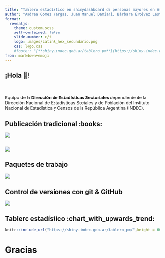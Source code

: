 ```yaml
---
title: "Tablero estadístico en shinydashboard de personas mayores en Argentina"
author: "Andrea Gomez Vargas, Juan Manuel Damiani, Bárbara Estévez Leston y Leandro Olivo"
format:
  revealjs: 
    theme: custom.scss
    self-contained: false
    slide-number: c/t
    logo: images/LatinR_hex_secundario.png
    css: logo.css
    #footer: "[**shiny.indec.gob.ar/tablero_pm**](https://shiny.indec.gob.ar/tablero_pm/)"
from: markdown+emoji
---
```


## ¡Hola 👋!


<br>
<br>
Equipo de la **Dirección de Estadísticas Sectoriales** dependiente de la Dirección Nacional de Estadísticas Sociales y de Población del Instituto Nacional de Estadística y Censos de la República Argentina (INDEC). 




## Publicación tradicional :books:

![](images/dosierspm.png)

## 

![](images/dosier_fisico.png)

## Paquetes de trabajo 

![](images/paquetes.png)


## Control de versiones con git & GitHub


![](images/git.png)


## Tablero estadístico  :chart_with_upwards_trend:


```r
knitr::include_url("https://shiny.indec.gob.ar/tablero_pm/",height = 600)
```


# Gracias



